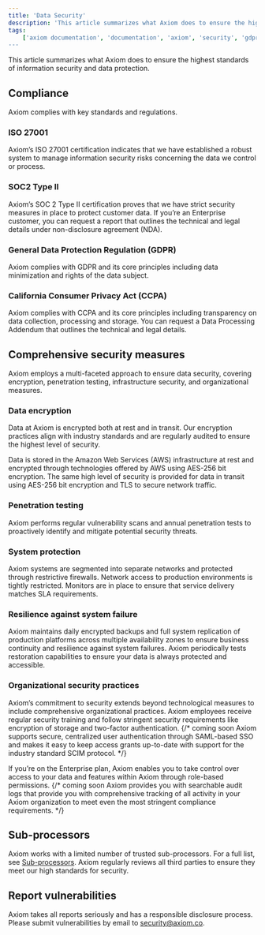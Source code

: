 ```yaml
---
title: 'Data Security'
description: 'This article summarizes what Axiom does to ensure the highest standards of information security and data protection.'
tags:
    ['axiom documentation', 'documentation', 'axiom', 'security', 'gdpr', 'ccpa', 'ISO 27001', SOC2 Type II']
---
```


This article summarizes what Axiom does to ensure the highest standards of information security and data protection.

## Compliance

Axiom complies with key standards and regulations.

### ISO 27001

Axiom’s ISO 27001 certification indicates that we have established a robust system to manage information security risks concerning the data we control or process.

### SOC2 Type II

Axiom’s SOC 2 Type II certification proves that we have strict security measures in place to protect customer data. If you’re an Enterprise customer, you can request a report that outlines the technical and legal details under non-disclosure agreement (NDA).

### General Data Protection Regulation (GDPR)

Axiom complies with GDPR and its core principles including data minimization and rights of the data subject.

### California Consumer Privacy Act (CCPA)

Axiom complies with CCPA and its core principles including transparency on data collection, processing and storage. You can request a Data Processing Addendum that outlines the technical and legal details.

## Comprehensive security measures

Axiom employs a multi-faceted approach to ensure data security, covering encryption, penetration testing, infrastructure security, and organizational measures.

### Data encryption

Data at Axiom is encrypted both at rest and in transit. Our encryption practices align with industry standards and are regularly audited to ensure the highest level of security.

Data is stored in the Amazon Web Services (AWS) infrastructure at rest and encrypted through technologies offered by AWS using AES-256 bit encryption. The same high level of security is provided for data in transit using AES-256 bit encryption and TLS to secure network traffic.

### Penetration testing

Axiom performs regular vulnerability scans and annual penetration tests to proactively identify and mitigate potential security threats.

### System protection
Axiom systems are segmented into separate networks and protected through restrictive firewalls. Network access to production environments is tightly restricted. Monitors are in place to ensure that service delivery matches SLA requirements.

### Resilience against system failure

Axiom maintains daily encrypted backups and full system replication of production platforms across multiple availability zones to ensure business continuity and resilience against system failures. Axiom periodically tests restoration capabilities to ensure your data is always protected and accessible.

### Organizational security practices

Axiom’s commitment to security extends beyond technological measures to include comprehensive organizational practices. Axiom employees receive regular security training and follow stringent security requirements like encryption of storage and two-factor authentication.
{/*
coming soon
Axiom supports secure, centralized user authentication through SAML-based SSO and makes it easy to keep access grants up-to-date with support for the industry standard SCIM protocol.
*/}

If you’re on the Enterprise plan, Axiom enables you to take control over access to your data and features within Axiom through role-based permissions.
{/*
coming soon
Axiom provides you with searchable audit logs that provide you with comprehensive tracking of all activity in your Axiom organization to meet even the most stringent compliance requirements.
*/}

## Sub-processors

Axiom works with a limited number of trusted sub-processors. For a full list, see [Sub-processors](https://axiom.co/sub-processors). Axiom regularly reviews all third parties to ensure they meet our high standards for security.

## Report vulnerabilities

Axiom takes all reports seriously and has a responsible disclosure process. Please submit vulnerabilities by email to security@axiom.co.